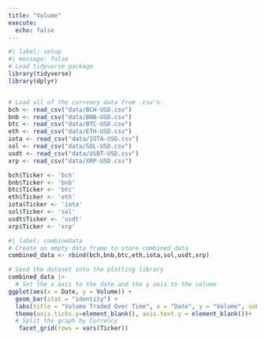 ```yaml
---
title: "Volume"
execute:
  echo: false
---
```

```r
#| label: setup
#| message: false
# Load tidyverse package
library(tidyverse)
library(dplyr)


# Load all of the currency data from .csv's
bch <- read_csv("data/BCH-USD.csv")
bnb <- read_csv("data/BNB-USD.csv")
btc <- read_csv("data/BTC-USD.csv")
eth <- read_csv("data/ETH-USD.csv")
iota <- read_csv("data/IOTA-USD.csv")
sol <- read_csv("data/SOL-USD.csv")
usdt <- read_csv("data/USDT-USD.csv")
xrp <- read_csv("data/XRP-USD.csv")

bch$Ticker <- 'bch'
bnb$Ticker <- 'bnb'
btc$Ticker <- 'btc'
eth$Ticker <- 'eth'
iota$Ticker <- 'iota'
sol$Ticker <- 'sol'
usdt$Ticker <- 'usdt'
xrp$Ticker <- 'xrp'
```

```r
#| label: combineData
# Create an empty data frame to store combined data
combined_data <- rbind(bch,bnb,btc,eth,iota,sol,usdt,xrp)


```

```r
# Send the dataset into the plotting library
combined_data |>
  # Set the x axis to the date and the y axis to the volume
ggplot(aes(x = Date, y = Volume)) +
  geom_bar(stat = "identity") +
  labs(title = "Volume Traded Over Time", x = "Date", y = "Volume", subtitle = "The volume spikes occur when the close price spikes.")+
  theme(axis.ticks.y=element_blank(), axis.text.y = element_blank())+
  # Split the graph by Currency
   facet_grid(rows = vars(Ticker))
```

